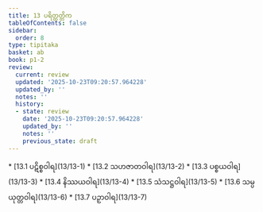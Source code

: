 ```yaml
---
title: 13 ပရိတ္တတ္တိက
tableOfContents: false
sidebar:
  order: 8
type: tipitaka
basket: ab
book: p1-2
review:
  current: review
  updated: '2025-10-23T09:20:57.964228'
  updated_by: ''
  notes: ''
  history:
  - state: review
    date: '2025-10-23T09:20:57.964228'
    updated_by: ''
    notes: ''
    previous_state: draft
---
```



<ReviewStatus review={frontmatter.review} showDetails={true} />

<HypothesisAnnotation frontmatter={frontmatter} />

<DynamicBreadcrumb />



<TableOfContents book="p1-2" section="13">
* [13.1 ပဋိစ္စဝါရ](13/13-1)
* [13.2 သဟဇာတဝါရ](13/13-2)
* [13.3 ပစ္စယဝါရ](13/13-3)
* [13.4 နိဿယဝါရ](13/13-4)
* [13.5 သံသဋ္ဌဝါရ](13/13-5)
* [13.6 သမ္ပယုတ္တဝါရ](13/13-6)
* [13.7 ပဉှာဝါရ](13/13-7)
</TableOfContents>